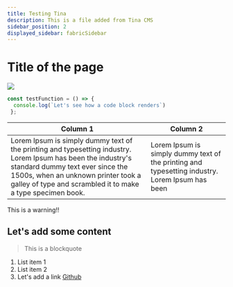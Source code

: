 ```yaml
---
title: Testing Tina
description: This is a file added from Tina CMS
sidebar_position: 2
displayed_sidebar: fabricSidebar
---
```


# Title of the page

![](/img/hero.webp)

```javascript
const testFunction = () => {
  console.log(`Let's see how a code block renders`)
 };
```

| Column 1                                                                                                                                                                                                                                              | Column 2                                                                                        |
| ----------------------------------------------------------------------------------------------------------------------------------------------------------------------------------------------------------------------------------------------------- | ----------------------------------------------------------------------------------------------- |
| Lorem Ipsum is simply dummy text of the printing and typesetting industry. Lorem Ipsum has been the industry's standard dummy text ever since the 1500s, when an unknown printer took a galley of type and scrambled it to make a type specimen book. | Lorem Ipsum is simply dummy text of the printing and typesetting industry. Lorem Ipsum has been |

<Admonition type="caution" title="Warning!!">
  This is a warning!!
</Admonition>

## Let's add some content

> This is a blockquote

1. List item 1
2. List item 2
3. Let's add a link [Github](https://www.github.com)
